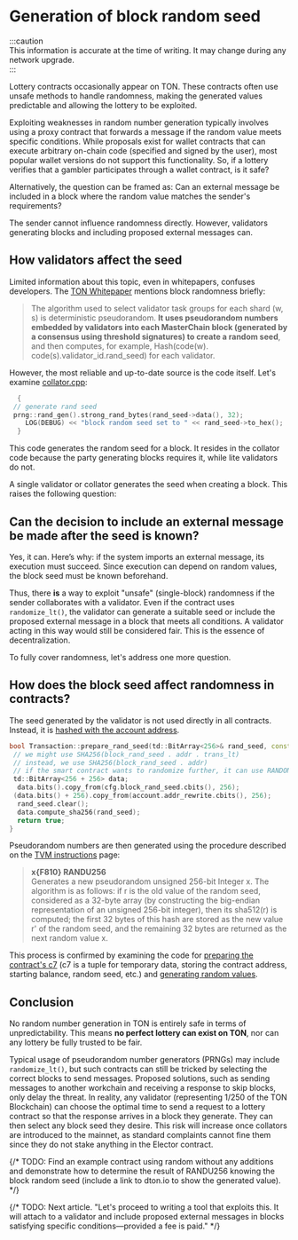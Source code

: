 
# Generation of block random seed  

:::caution  
This information is accurate at the time of writing. It may change during any network upgrade.  
:::  

Lottery contracts occasionally appear on TON. These contracts often use unsafe methods to handle randomness, making the generated values predictable and allowing the lottery to be exploited.  

Exploiting weaknesses in random number generation typically involves using a proxy contract that forwards a message if the random value meets specific conditions. While proposals exist for wallet contracts that can execute arbitrary on-chain code (specified and signed by the user), most popular wallet versions do not support this functionality. So, if a lottery verifies that a gambler participates through a wallet contract, is it safe?  

Alternatively, the question can be framed as: Can an external message be included in a block where the random value matches the sender's requirements?  

The sender cannot influence randomness directly. However, validators generating blocks and including proposed external messages can.  

## How validators affect the seed  

Limited information about this topic, even in whitepapers, confuses developers. The [TON Whitepaper](https://docs.ton.org/ton.pdf) mentions block randomness briefly:  

> The algorithm used to select validator task groups for each shard (w, s) is deterministic pseudorandom. **It uses pseudorandom numbers embedded by validators into each MasterChain block (generated by a consensus using threshold signatures) to create a random seed**, and then computes, for example, Hash(code(w). code(s).validator_id.rand_seed) for each validator.  

However, the most reliable and up-to-date source is the code itself. Let's examine [collator.cpp](https://github.com/ton-blockchain/ton/blob/f59c363ab942a5ddcacd670c97c6fbd023007799/validator/impl/collator.cpp#L1590):  

```cpp
  {
 // generate rand seed
 prng::rand_gen().strong_rand_bytes(rand_seed->data(), 32);
    LOG(DEBUG) << "block random seed set to " << rand_seed->to_hex();
  }
```

This code generates the random seed for a block. It resides in the collator code because the party generating blocks requires it, while lite validators do not.

A single validator or collator generates the seed when creating a block. This raises the following question:  

## Can the decision to include an external message be made after the seed is known?

Yes, it can. Here’s why: if the system imports an external message, its execution must succeed. Since execution can depend on random values, the block seed must be known beforehand.

Thus, there **is** a way to exploit "unsafe" (single-block) randomness if the sender collaborates with a validator. Even if the contract uses `randomize_lt()`, the validator can generate a suitable seed or include the proposed external message in a block that meets all conditions. A validator acting in this way would still be considered fair. This is the essence of decentralization.  

To fully cover randomness, let's address one more question.  

## How does the block seed affect randomness in contracts?  

The seed generated by the validator is not used directly in all contracts. Instead, it is [hashed with the account address](https://github.com/ton-blockchain/ton/blob/f59c363ab942a5ddcacd670c97c6fbd023007799/crypto/block/transaction.cpp#L876).  

```cpp
bool Transaction::prepare_rand_seed(td::BitArray<256>& rand_seed, const ComputePhaseConfig& cfg) const {
 // we might use SHA256(block_rand_seed . addr . trans_lt)
 // instead, we use SHA256(block_rand_seed . addr)
 // if the smart contract wants to randomize further, it can use RANDOMIZE instruction
 td::BitArray<256 + 256> data;
  data.bits().copy_from(cfg.block_rand_seed.cbits(), 256);
 (data.bits() + 256).copy_from(account.addr_rewrite.cbits(), 256);
  rand_seed.clear();
  data.compute_sha256(rand_seed);
  return true;
}
```

Pseudorandom numbers are then generated using the procedure described on the [TVM instructions](/v3/documentation/tvm/instructions#F810) page:  

> **x\{F810} RANDU256**  
> Generates a new pseudorandom unsigned 256-bit Integer x. The algorithm is as follows: if r is the old value of the random seed, considered as a 32-byte array (by constructing the big-endian representation of an unsigned 256-bit integer), then its sha512(r) is computed; the first 32 bytes of this hash are stored as the new value r' of the random seed, and the remaining 32 bytes are returned as the next random value x.  

This process is confirmed by examining the code for [preparing the contract's c7](https://github.com/ton-blockchain/ton/blob/master/crypto/block/transaction.cpp#L903) (c7 is a tuple for temporary data, storing the contract address, starting balance, random seed, etc.) and [generating random values](https://github.com/ton-blockchain/ton/blob/master/crypto/vm/tonops.cpp#L217-L268).

## Conclusion  

No random number generation in TON is entirely safe in terms of unpredictability. This means **no perfect lottery can exist on TON**, nor can any lottery be fully trusted to be fair.  

Typical usage of pseudorandom number generators (PRNGs) may include `randomize_lt()`, but such contracts can still be tricked by selecting the correct blocks to send messages. Proposed solutions, such as sending messages to another workchain and receiving a response to skip blocks, only delay the threat. In reality, any validator (representing 1/250 of the TON Blockchain) can choose the optimal time to send a request to a lottery contract so that the response arrives in a block they generate. They can then select any block seed they desire. This risk will increase once collators are introduced to the mainnet, as standard complaints cannot fine them since they do not stake anything in the Elector contract.

{/* TODO: Find an example contract using random without any additions and demonstrate how to determine the result of RANDU256 knowing the block random seed (include a link to dton.io to show the generated value). */}

{/* TODO: Next article. "Let's proceed to writing a tool that exploits this. It will attach to a validator and include proposed external messages in blocks satisfying specific conditions—provided a fee is paid." */}

<Feedback />
